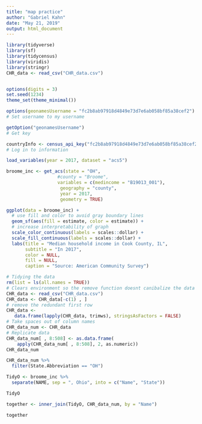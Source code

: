 ```yaml
---
title: "map practice"
author: "Gabriel Kahn"
date: "May 21, 2019"
output: html_document
---
```


```r

library(tidyverse)
library(sf)
library(tidycensus)
library(viridis)
library(stringr)
CHR_data <- read_csv("CHR_data.csv")


options(digits = 3)
set.seed(1234)
theme_set(theme_minimal())
```

```r
options(geonamesUsername = "fc2b8ab97918d4849e73d7e6ab058bf85a38cef2")
# Set username to my username

getOption("geonamesUsername")
# Get key

countryInfo <- census_api_key("fc2b8ab97918d4849e73d7e6ab058bf85a38cef2", install = TRUE)
# Log in to information
```

```r
load_variables(year = 2017, dataset = "acs5")
```

```r
broome_inc <- get_acs(state = "OH",
                   #county = "Broome",
                   variables = c(medincome = "B19013_001"), 
                    geography = "county",
                    year = 2017,
                    geometry = TRUE)

```



```r
ggplot(data = broome_inc) +
  # use fill and color to avoid gray boundary lines
  geom_sf(aes(fill = estimate, color = estimate)) +
  # increase interpretability of graph
  scale_color_continuous(labels = scales::dollar) +
  scale_fill_continuous(labels = scales::dollar) +
  labs(title = "Median household income in Cook County, IL",
       subtitle = "In 2017",
       color = NULL,
       fill = NULL,
       caption = "Source: American Community Survey")

```


```r
# Tidying the data
rm(list = ls(all.names = TRUE))
# Clears environment so the remove function doesnt canibalize the data set
CHR_data <- read_csv("CHR_data.csv")
CHR_data <- CHR_data[-c(1) , ]
# remove the redundant first row
CHR_data <-
   data.frame(lapply(CHR_data, trimws), stringsAsFactors = FALSE) 
# Take spaces out of column names
CHR_data_num <- CHR_data                           
# Replicate data
CHR_data_num[ , 8:508] <- as.data.frame(   
    apply(CHR_data_num[ , 8:508], 2, as.numeric))
CHR_data_num
```

```r
CHR_data_num %>% 
  filter(State.Abbreviation == "OH")

```

```r

TidyO <- broome_inc %>% 
  separate(NAME, sep = ", Ohio", into = c("Name", "State"))

TidyO
```

```r
together <- inner_join(TidyO, CHR_data_num, by = "Name")

together
```